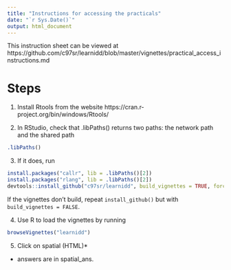 ```yaml
---
title: "Instructions for accessing the practicals"
date: "`r Sys.Date()`"
output: html_document
---
```


This instruction sheet can be viewed at https://github.com/c97sr/learnidd/blob/master/vignettes/practical_access_instructions.md

# Steps
1. Install Rtools from the website https://cran.r-project.org/bin/windows/Rtools/

2. In RStudio, check that .libPaths() returns two paths: the network path and the shared path
```r
.libPaths()
```

3. If it does, run
```r
install.packages("callr", lib = .libPaths()[2])
install.packages("rlang", lib = .libPaths()[2])
devtools::install_github("c97sr/learnidd", build_vignettes = TRUE, force = TRUE, lib = .libPaths()[2])
```
If the vignettes don’t build, repeat `install_github()` but with `build_vignettes = FALSE`.

4. Use R to load the vignettes by running
```r
browseVignettes("learnidd")
```

5. Click on spatial (HTML)*

* answers are in spatial_ans.
